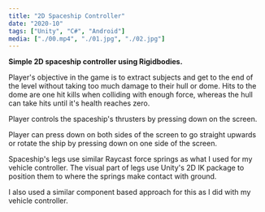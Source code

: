 ```yaml
---
title: "2D Spaceship Controller"
date: "2020-10"
tags: ["Unity", "C#", "Android"]
media: ["./00.mp4", "./01.jpg", "./02.jpg"]
---
```


**Simple 2D spaceship controller using Rigidbodies.**

Player's objective in the game is to extract subjects and get to the end of the level without taking too much damage to their hull or dome. Hits to the dome are one hit kills when colliding with enough force, whereas the hull can take hits until it's health reaches zero.

Player controls the spaceship's thrusters by pressing down on the screen.

Player can press down on both sides of the screen to go straight upwards or rotate the ship by pressing down on one side of the screen.

Spaceship's legs use similar Raycast force springs as what I used for my vehicle controller. The visual part of legs use Unity's 2D IK package to position them to where the springs make contact with ground.

I also used a similar component based approach for this as I did with my vehicle controller.